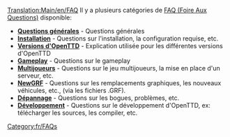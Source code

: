 [[Translation:Main/en/FAQ]]{{fr/Table des matières}}
Il y a plusieurs catégories de [http://www.wikipedia.org/wiki/FAQ FAQ (Foire Aux Questions)] disponible:

*'''[[Main/fr/FAQ Questions générales|Questions générales]]''' - Questions générales
*'''[[Main/fr/FAQ installation|Installation]]''' - Questions sur l'installation, la configuration requise, etc.
*'''[[Main/fr/FAQ Versions OpenTTD|Versions d'OpenTTD]]''' - Explication utilisée pour les différentes versions d'OpenTTD
*'''[[Main/fr/FAQ gameplay|Gameplay]]''' - Questions sur le gameplay
*'''[[Main/fr/FAQ multijoueur|Multijoueurs]]''' - Questions sur le jeu multijoueurs, la mise en place d'un serveur, etc.
*'''[[Main/fr/FAQ NewGRF|NewGRF]]''' - Questions sur les remplacements graphiques, les nouveaux véhicules, etc., (via les fichiers .GRF).
*'''[[Main/fr/FAQ dépannage|Dépannage]]''' - Questions sur les bogues, problèmes, etc.
*'''[[Main/fr/FAQ développement|Développement]]''' - Questions sur le développement d'OpenTTD, ex: télécharger les sources, les compiler, etc.

[[Category:fr/FAQs]]